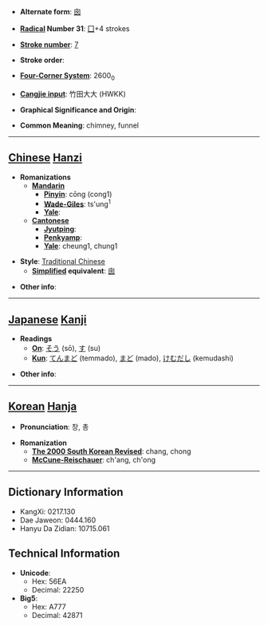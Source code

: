 * '''Alternate form''': [[囱]]

* '''[[Wiktionary:Chinese radical index| Radical]] Number 31''': [[Wiktionary:Chinese radical index 囗|囗]]+4 strokes

* '''[[Wiktionary:Chinese total strokes index|Stroke number]]''': [[Wiktionary:Chinese total strokes index 7|7]]

* '''Stroke order''': 

* '''[[Wiktionary:Chinese four corner index|Four-Corner System]]''': 2600<sub>0</sub>

* '''[[Wiktionary:Chinese Cangjie index|Cangjie input]]''': 竹田大大 (HWKK)

* '''Graphical Significance and Origin''': 

* '''Common Meaning''': chimney, funnel

----

== [[Chinese]] [[Hanzi]] ==

* '''Romanizations'''
** '''[[Mandarin]]'''
*** '''[[Pinyin]]''': cōng (cong1)
*** '''[[Wade-Giles]]''': ts'ung<sup>1</sup>
*** '''[[Yale]]''': 
** '''[[Cantonese]]'''
*** '''[[Jyutping]]''':
*** '''[[Penkyamp]]''': 
*** '''[[Yale]]''': cheung1, chung1

* '''Style''': [[Traditional Chinese]] 
** '''[[Simplified Chinese|Simplified]] equivalent''': [[囱]]

* '''Other info''': 

----

== [[Japanese]] [[Kanji]] ==

* '''Readings'''
** '''[[On]]''': [[そう]] (sō), [[す]] (su)
** '''[[Kun]]''': [[てんまど]] (temmado), [[まど]] (mado), [[けむだし]] (kemudashi)

* '''Other info''':  

----

== [[Korean]] [[Hanja]] ==

* '''Pronunciation''': 창, 총

* '''Romanization'''
** '''[[The 2000 South Korean Revised Romanization|The 2000 South Korean Revised]]''': chang, chong
** '''[[McCune-Reischauer]]''': ch'ang, ch'ong

----

== Dictionary Information ==

* KangXi: 0217.130
* Dae Jaweon: 0444.160
* Hanyu Da Zidian: 10715.061

== Technical Information ==

* '''Unicode''':
** Hex: 56EA
** Decimal: 22250
* '''Big5''':
** Hex: A777
** Decimal: 42871